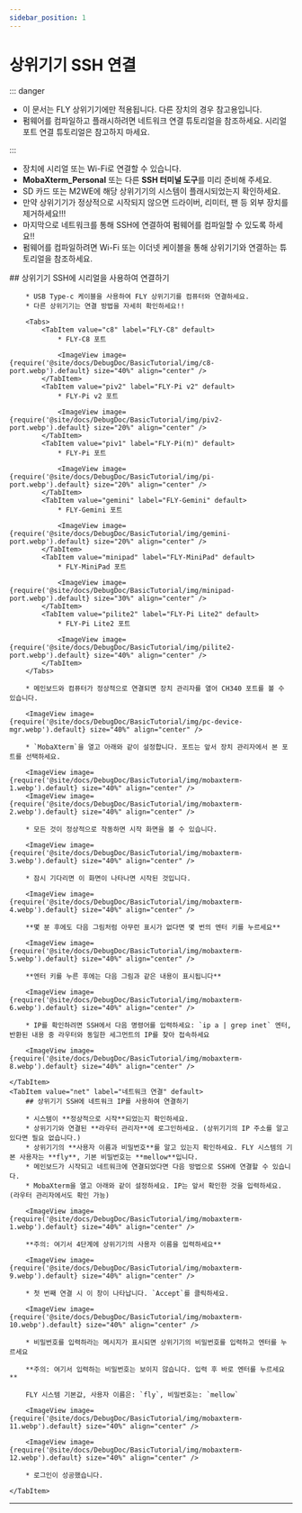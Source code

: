 ```yaml
---
sidebar_position: 1
---
```


# 상위기기 SSH 연결

::: danger

* 이 문서는 FLY 상위기기에만 적용됩니다. 다른 장치의 경우 참고용입니다.
* 펌웨어를 컴파일하고 플래시하려면 네트워크 연결 튜토리얼을 참조하세요. 시리얼 포트 연결 튜토리얼은 참고하지 마세요.

:::

* 장치에 시리얼 또는 Wi-Fi로 연결할 수 있습니다.
* **MobaXterm_Personal** 또는 다른 **SSH 터미널 도구**를 미리 준비해 주세요.
* SD 카드 또는 M2WE에 해당 상위기기의 시스템이 플래시되었는지 확인하세요.
* 만약 상위기기가 정상적으로 시작되지 않으면 드라이버, 리미터, 팬 등 외부 장치를 제거하세요!!!
* 마지막으로 네트워크를 통해 SSH에 연결하여 펌웨어를 컴파일할 수 있도록 하세요!!
* 펌웨어를 컴파일하려면 Wi-Fi 또는 이더넷 케이블을 통해 상위기기와 연결하는 튜토리얼을 참조하세요.

<Tabs>
    <TabItem value="serial" label="시리얼 연결" default>
        ## 상위기기 SSH에 시리얼을 사용하여 연결하기

        * USB Type-c 케이블을 사용하여 FLY 상위기기를 컴퓨터와 연결하세요.
        * 다른 상위기기는 연결 방법을 자세히 확인하세요!!

        <Tabs>
            <TabItem value="c8" label="FLY-C8" default>
                * FLY-C8 포트

                <ImageView image={require('@site/docs/DebugDoc/BasicTutorial/img/c8-port.webp').default} size="40%" align="center" />
            </TabItem>
            <TabItem value="piv2" label="FLY-Pi v2" default>
                * FLY-Pi v2 포트

                <ImageView image={require('@site/docs/DebugDoc/BasicTutorial/img/piv2-port.webp').default} size="20%" align="center" />
            </TabItem>
            <TabItem value="piv1" label="FLY-Pi(π)" default>
                * FLY-Pi 포트

                <ImageView image={require('@site/docs/DebugDoc/BasicTutorial/img/pi-port.webp').default} size="20%" align="center" />
            </TabItem>
            <TabItem value="gemini" label="FLY-Gemini" default>
                * FLY-Gemini 포트

                <ImageView image={require('@site/docs/DebugDoc/BasicTutorial/img/gemini-port.webp').default} size="20%" align="center" />
            </TabItem>
            <TabItem value="minipad" label="FLY-MiniPad" default>
                * FLY-MiniPad 포트

                <ImageView image={require('@site/docs/DebugDoc/BasicTutorial/img/minipad-port.webp').default} size="30%" align="center" />
            </TabItem>
            <TabItem value="pilite2" label="FLY-Pi Lite2" default>
                * FLY-Pi Lite2 포트

                <ImageView image={require('@site/docs/DebugDoc/BasicTutorial/img/pilite2-port.webp').default} size="40%" align="center" />
            </TabItem>
        </Tabs>

        * 메인보드와 컴퓨터가 정상적으로 연결되면 장치 관리자를 열어 CH340 포트를 볼 수 있습니다.

        <ImageView image={require('@site/docs/DebugDoc/BasicTutorial/img/pc-device-mgr.webp').default} size="40%" align="center" />

        * `MobaXterm`을 열고 아래와 같이 설정합니다. 포트는 앞서 장치 관리자에서 본 포트를 선택하세요.

        <ImageView image={require('@site/docs/DebugDoc/BasicTutorial/img/mobaxterm-1.webp').default} size="40%" align="center" />
        <ImageView image={require('@site/docs/DebugDoc/BasicTutorial/img/mobaxterm-2.webp').default} size="40%" align="center" />

        * 모든 것이 정상적으로 작동하면 시작 화면을 볼 수 있습니다.

        <ImageView image={require('@site/docs/DebugDoc/BasicTutorial/img/mobaxterm-3.webp').default} size="40%" align="center" />

        * 잠시 기다리면 이 화면이 나타나면 시작된 것입니다.

        <ImageView image={require('@site/docs/DebugDoc/BasicTutorial/img/mobaxterm-4.webp').default} size="40%" align="center" />

        **몇 분 후에도 다음 그림처럼 아무런 표시가 없다면 몇 번의 엔터 키를 누르세요**

        <ImageView image={require('@site/docs/DebugDoc/BasicTutorial/img/mobaxterm-5.webp').default} size="40%" align="center" />

        **엔터 키를 누른 후에는 다음 그림과 같은 내용이 표시됩니다**

        <ImageView image={require('@site/docs/DebugDoc/BasicTutorial/img/mobaxterm-6.webp').default} size="40%" align="center" />

        * IP를 확인하려면 SSH에서 다음 명령어를 입력하세요: `ip a | grep inet` 엔터, 반환된 내용 중 라우터와 동일한 세그먼트의 IP를 찾아 접속하세요

        <ImageView image={require('@site/docs/DebugDoc/BasicTutorial/img/mobaxterm-8.webp').default} size="40%" align="center" />

    </TabItem>
    <TabItem value="net" label="네트워크 연결" default>
        ## 상위기기 SSH에 네트워크 IP를 사용하여 연결하기

        * 시스템이 **정상적으로 시작**되었는지 확인하세요.
        * 상위기기와 연결된 **라우터 관리자**에 로그인하세요. (상위기기의 IP 주소를 알고 있다면 필요 없습니다.)
        * 상위기기의 **사용자 이름과 비밀번호**를 알고 있는지 확인하세요. FLY 시스템의 기본 사용자는 **fly**, 기본 비밀번호는 **mellow**입니다.
        * 메인보드가 시작되고 네트워크에 연결되었다면 다음 방법으로 SSH에 연결할 수 있습니다.
        * MobaXterm을 열고 아래와 같이 설정하세요. IP는 앞서 확인한 것을 입력하세요. (라우터 관리자에서도 확인 가능)

        <ImageView image={require('@site/docs/DebugDoc/BasicTutorial/img/mobaxterm-1.webp').default} size="40%" align="center" />

        **주의: 여기서 4단계에 상위기기의 사용자 이름을 입력하세요**

        <ImageView image={require('@site/docs/DebugDoc/BasicTutorial/img/mobaxterm-9.webp').default} size="40%" align="center" />

        * 첫 번째 연결 시 이 창이 나타납니다. `Accept`를 클릭하세요.

        <ImageView image={require('@site/docs/DebugDoc/BasicTutorial/img/mobaxterm-10.webp').default} size="40%" align="center" />

        * 비밀번호를 입력하라는 메시지가 표시되면 상위기기의 비밀번호를 입력하고 엔터를 누르세요

        **주의: 여기서 입력하는 비밀번호는 보이지 않습니다. 입력 후 바로 엔터를 누르세요**

        FLY 시스템 기본값, 사용자 이름은: `fly`, 비밀번호는: `mellow`

        <ImageView image={require('@site/docs/DebugDoc/BasicTutorial/img/mobaxterm-11.webp').default} size="40%" align="center" />

        <ImageView image={require('@site/docs/DebugDoc/BasicTutorial/img/mobaxterm-12.webp').default} size="40%" align="center" />

        * 로그인이 성공했습니다.

    </TabItem>
</Tabs>

----
